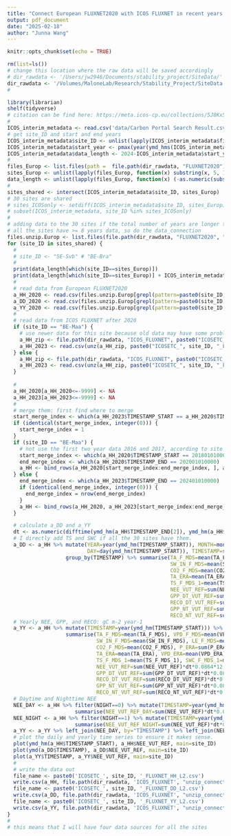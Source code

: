 ```yaml
---
title: "Connect European FLUXNET2020 with ICOS FLUXNET in recent years (2021~2024)"
output: pdf_document
date: "2025-02-18"
author: "Junna Wang"
---
```


```r
knitr::opts_chunk$set(echo = TRUE)
```


```r
rm(list=ls())
# change this location where the raw data will be saved accordingly
# dir_rawdata <- '/Users/jw2946/Documents/stability_project/SiteData/'
dir_rawdata <- '/Volumes/MaloneLab/Research/Stability_Project/SiteData'
#
```


```r
library(librarian)
shelf(tidyverse)
# citation can be find here: https://meta.icos-cp.eu/collections/5J8Kx5LlmEb1EjPJL7dKZBAL
# 
ICOS_interim_metadata <- read.csv('data/Carbon Portal Search Result.csv')
# get site_ID and start and end years
ICOS_interim_metadata$site_ID <- unlist(lapply(ICOS_interim_metadata$fileName, function(x) substring(x, 9, 14)))
ICOS_interim_metadata$start_year <- pmax(year(ymd_hms(ICOS_interim_metadata$timeStart) + days(1)), 2021)
ICOS_interim_metadata$data_length <- 2024-ICOS_interim_metadata$start_year
#
files_Europ <- list.files(path =  file.path(dir_rawdata, "FLUXNET2020"), pattern = "\\.zip$")
sites_Europ <- unlist(lapply(files_Europ, function(x) substring(x, 5, 10)))
data_length <- unlist(lapply(files_Europ, function(x) (-as.numeric(substring(x, 32, 35))) + as.numeric(substring(x, 37, 40))))
#
sites_shared <- intersect(ICOS_interim_metadata$site_ID, sites_Europ)
# 30 sites are shared 
# sites_ICOSonly <- setdiff(ICOS_interim_metadata$site_ID, sites_Europ)
# subset(ICOS_interim_metadata, site_ID %in% sites_ICOSonly)
#
# adding data to the 30 sites if the total number of years are longer than 7 years
# all the sites have >= 8 years data, so do the data_connection
files.unzip.Europ <- list.files(file.path(dir_rawdata, "FLUXNET2020", "unzip"), full.names = T)
for (site_ID in sites_shared) {
  #
  # site_ID <- "SE-Svb" # "BE-Bra"
  # 
  print(data_length[which(site_ID==sites_Europ)])
  print(data_length[which(site_ID==sites_Europ)] + ICOS_interim_metadata$data_length[ICOS_interim_metadata$site_ID==site_ID])
  #
  # read data from European FLUXNET2020
  a_HH_2020 <- read.csv(files.unzip.Europ[grepl(pattern=paste0(site_ID, "_FLUXNET2015_FULLSET_HH"), files.unzip.Europ)])
  a_DD_2020 <- read.csv(files.unzip.Europ[grepl(pattern=paste0(site_ID, "_FLUXNET2015_FULLSET_DD"), files.unzip.Europ)])
  a_YY_2020 <- read.csv(files.unzip.Europ[grepl(pattern=paste0(site_ID, "_FLUXNET2015_FULLSET_YY"), files.unzip.Europ)])
  #
  # read data from ICOS FLUXNET after 2020
  if (site_ID == "BE-Maa") {
    # use newer data for this site because old data may have some problems
    a_HH_zip <- file.path(dir_rawdata, "ICOS_FLUXNET", paste0("ICOSETC_", site_ID, "_FLUXNET_HH_L2.zip"))
    a_HH_2023 <- read.csv(unz(a_HH_zip, paste0("ICOSETC_", site_ID, "_FLUXNET_HH_L2.csv")))
  } else {
    a_HH_zip <- file.path(dir_rawdata, "ICOS_FLUXNET", paste0("ICOSETC_", site_ID, "_FLUXNET_INTERIM_HH_L2.zip"))
    a_HH_2023 <- read.csv(unz(a_HH_zip, paste0("ICOSETC_", site_ID, "_FLUXNET_INTERIM_HH_L2.csv")))
  }
  
  #
  a_HH_2020[a_HH_2020<=-9999] <- NA
  a_HH_2023[a_HH_2023<=-9999] <- NA
  #
  # merge them: first find where to merge
  start_merge_index <- which(a_HH_2023$TIMESTAMP_START == a_HH_2020$TIMESTAMP_END[nrow(a_HH_2020)])
  if (identical(start_merge_index, integer(0))) {
    start_merge_index = 1
  }
  if (site_ID == "BE-Maa") {
    # not use the first two year data 2016 and 2017, according to site PI.
    start_merge_index <- which(a_HH_2020$TIMESTAMP_START == 201801010000)
    end_merge_index <- which(a_HH_2020$TIMESTAMP_END == 202001010000)
    a_HH <- bind_rows(a_HH_2020[start_merge_index:end_merge_index, ], a_HH_2023)
  } else {
    end_merge_index <- which(a_HH_2023$TIMESTAMP_END == 202401010000)
    if (identical(end_merge_index, integer(0))) {
      end_merge_index = nrow(end_merge_index)
    }
    a_HH <- bind_rows(a_HH_2020, a_HH_2023[start_merge_index:end_merge_index, ])    
  }

  # calculate a_DD and a_YY
  dt <- as.numeric(difftime(ymd_hm(a_HH$TIMESTAMP_END[2]), ymd_hm(a_HH$TIMESTAMP_END[1]), units=c('days')))
  # I directly add TS and SWC if all the 30 sites have them. 
  a_DD <- a_HH %>% mutate(YEAR=year(ymd_hm(TIMESTAMP_START)), MONTH=month(ymd_hm(TIMESTAMP_START)),     
                          DAY=day(ymd_hm(TIMESTAMP_START)), TIMESTAMP=sprintf("%04d%02d%02d", YEAR, MONTH, DAY)) %>% 
                   group_by(TIMESTAMP) %>% summarise(TA_F_MDS=mean(TA_F_MDS), VPD_F_MDS=mean(VPD_F_MDS), 
                                                     SW_IN_F_MDS=mean(SW_IN_F_MDS), LE_F_MDS=mean(LE_F_MDS), 
                                                     CO2_F_MDS=mean(CO2_F_MDS), P_ERA=sum(P_ERA),
                                                     TA_ERA=mean(TA_ERA), VPD_ERA=mean(VPD_ERA), 
                                                     TS_F_MDS_1=mean(TS_F_MDS_1), SWC_F_MDS_1=mean(SWC_F_MDS_1), 
                                                     NEE_VUT_REF=sum(NEE_VUT_REF)*dt*0.0864*12,
                                                     GPP_DT_VUT_REF=sum(GPP_DT_VUT_REF)*dt*0.0864*12,
                                                     RECO_DT_VUT_REF=sum(RECO_DT_VUT_REF)*dt*0.0864*12, 
                                                     GPP_NT_VUT_REF=sum(GPP_NT_VUT_REF)*dt*0.0864*12,
                                                     RECO_NT_VUT_REF=sum(RECO_NT_VUT_REF)*dt*0.0864*12)
  # Yearly NEE, GPP, and RECO: gC m-2 year-1
  a_YY <- a_HH %>% mutate(TIMESTAMP=year(ymd_hm(TIMESTAMP_START))) %>% group_by(TIMESTAMP) %>% 
                   summarise(TA_F_MDS=mean(TA_F_MDS), VPD_F_MDS=mean(VPD_F_MDS), 
                             SW_IN_F_MDS=mean(SW_IN_F_MDS), LE_F_MDS=mean(LE_F_MDS), 
                             CO2_F_MDS=mean(CO2_F_MDS), P_ERA=sum(P_ERA),
                             TA_ERA=mean(TA_ERA), VPD_ERA=mean(VPD_ERA), 
                             TS_F_MDS_1=mean(TS_F_MDS_1), SWC_F_MDS_1=mean(SWC_F_MDS_1), 
                             NEE_VUT_REF=sum(NEE_VUT_REF)*dt*0.0864*12,
                             GPP_DT_VUT_REF=sum(GPP_DT_VUT_REF)*dt*0.0864*12, 
                             RECO_DT_VUT_REF=sum(RECO_DT_VUT_REF)*dt*0.0864*12,
                             GPP_NT_VUT_REF=sum(GPP_NT_VUT_REF)*dt*0.0864*12,
                             RECO_NT_VUT_REF=sum(RECO_NT_VUT_REF)*dt*0.0864*12)
  # Daytime and Nighttime NEE
  NEE_DAY <- a_HH %>% filter(NIGHT==0) %>% mutate(TIMESTAMP=year(ymd_hm(TIMESTAMP_START))) %>% group_by(TIMESTAMP) %>% 
                      summarise(NEE_VUT_REF_DAY=sum(NEE_VUT_REF)*dt*0.0864*12)
  NEE_NIGHT <- a_HH %>% filter(NIGHT==1) %>% mutate(TIMESTAMP=year(ymd_hm(TIMESTAMP_START))) %>% group_by(TIMESTAMP) %>% 
                      summarise(NEE_VUT_REF_NIGHT=sum(NEE_VUT_REF)*dt*0.0864*12)
  a_YY <- a_YY %>% left_join(NEE_DAY, by="TIMESTAMP") %>% left_join(NEE_NIGHT, by="TIMESTAMP")
  # plot the daily and yearly time series to ensure it makes sense. 
  plot(ymd_hm(a_HH$TIMESTAMP_START), a_HH$NEE_VUT_REF, main=site_ID)
  plot(ymd(a_DD$TIMESTAMP), a_DD$NEE_VUT_REF, main=site_ID)
  plot(a_YY$TIMESTAMP, a_YY$NEE_VUT_REF, main=site_ID)
  #
  # write the data out
  file_name <- paste0('ICOSETC_', site_ID, '_FLUXNET_HH_L2.csv')
  write.csv(a_HH, file.path(dir_rawdata, 'ICOS_FLUXNET', "unzip_connect2020", file_name), row.names = FALSE)
  file_name <- paste0('ICOSETC_', site_ID, '_FLUXNET_DD_L2.csv')
  write.csv(a_DD, file.path(dir_rawdata, 'ICOS_FLUXNET', "unzip_connect2020", file_name), row.names = FALSE)
  file_name <- paste0('ICOSETC_', site_ID, '_FLUXNET_YY_L2.csv')
  write.csv(a_YY, file.path(dir_rawdata, 'ICOS_FLUXNET', "unzip_connect2020", file_name), row.names = FALSE)
}
#
# this means that I will have four data sources for all the sites

```